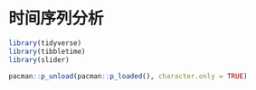 # 时间序列分析 {#tibbletime}


```r
library(tidyverse)
library(tibbletime)
library(slider)
```



```r
pacman::p_unload(pacman::p_loaded(), character.only = TRUE)
```
